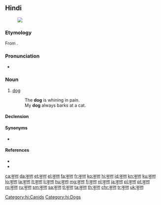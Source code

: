 ==Hindi==
{{wikipedia|श्वान|lang=hi|sc=Deva}}
[[File:Hybrid vigour.jpg|thumb|{{lang|hi|कुत्ता}}]]

===Etymology===
From {{etyl|sa|hi}} {{term|कुक्कुर|tr=kukkura||dog||lang=sa}}.

===Pronunciation===
* {{IPA|/kʊt̪ːaː/|lang=hi}}

===Noun===
{{hi-noun|tr=kuttā|g=m|ur=کتا}}

# [[dog]]
#: {{lang|hi|'''कुत्ता''' दर्द से बिलबिला रहा है।|}}
#: The '''dog''' is whining in pain.
#: {{lang|hi|मेरा '''कुत्ता''' हमेशा बिल्ली को भौंकता है।|}}
#: My '''dog''' always barks at a cat.

====Declension====
{{hi-noun-ā-e|कुत्त|kutt}}

====Synonyms====
* {{l|hi|श्वान|tr=śvān}}

====References====
* {{R:Bahri}}
* {{R:UR-HI-EN}}

[[Category:hi:Canids]]
[[Category:hi:Dogs]]

[[ca:कुत्ता]]
[[da:कुत्ता]]
[[et:कुत्ता]]
[[el:कुत्ता]]
[[fa:कुत्ता]]
[[fr:कुत्ता]]
[[ko:कुत्ता]]
[[hi:कुत्ता]]
[[id:कुत्ता]]
[[kn:कुत्ता]]
[[ku:कुत्ता]]
[[lo:कुत्ता]]
[[la:कुत्ता]]
[[lt:कुत्ता]]
[[li:कुत्ता]]
[[hu:कुत्ता]]
[[mg:कुत्ता]]
[[fj:कुत्ता]]
[[nl:कुत्ता]]
[[ja:कुत्ता]]
[[pl:कुत्ता]]
[[pt:कुत्ता]]
[[ro:कुत्ता]]
[[ru:कुत्ता]]
[[sm:कुत्ता]]
[[sa:कुत्ता]]
[[tl:कुत्ता]]
[[ta:कुत्ता]]
[[th:कुत्ता]]
[[chr:कुत्ता]]
[[tr:कुत्ता]]
[[uk:कुत्ता]]